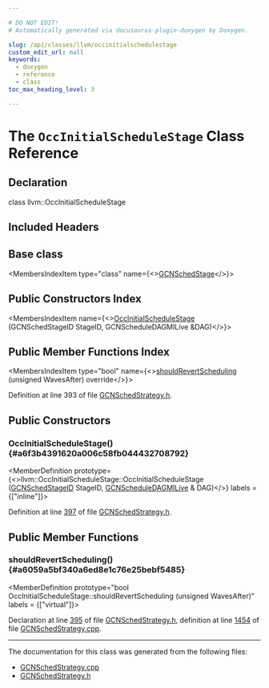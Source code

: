 ```yaml
---

# DO NOT EDIT!
# Automatically generated via docusaurus-plugin-doxygen by Doxygen.

slug: /api/classes/llvm/occinitialschedulestage
custom_edit_url: null
keywords:
  - doxygen
  - reference
  - class
toc_max_heading_level: 3

---
```





# The `OccInitialScheduleStage` Class Reference

<DoxygenPage pluginConfig={pluginConfig}>



## Declaration

<CodeBlock>class llvm::OccInitialScheduleStage</CodeBlock>

## Included Headers

<IncludesList>
<IncludesListItem
  filePath="Target/AMDGPU/GCNSchedStrategy.h"
  permalink="/docs/api/files/lib/lib/target/lib/target/amdgpu/gcnschedstrategy-h"
  isLocal="true" />
</IncludesList>

## Base class

<MembersIndex>

<MembersIndexItem
  type="class"
  name={<><a href="/docs/api/classes/llvm/gcnschedstage">GCNSchedStage</a></>}>
</MembersIndexItem>

</MembersIndex>

## Public Constructors Index

<MembersIndex>

<MembersIndexItem
  name={<><a href="#a6f3b4391620a006c58fb044432708792">OccInitialScheduleStage</a> (GCNSchedStageID StageID, GCNScheduleDAGMILive &amp;DAG)</>}>
</MembersIndexItem>

</MembersIndex>

## Public Member Functions Index

<MembersIndex>

<MembersIndexItem
  type="bool"
  name={<><a href="#a6059a5bf340a6ed8e1c76e25bebf5485">shouldRevertScheduling</a> (unsigned WavesAfter) override</>}>
</MembersIndexItem>

</MembersIndex>


Definition at line 393 of file <a href="/docs/api/files/lib/lib/target/lib/target/amdgpu/gcnschedstrategy-h">GCNSchedStrategy.h</a>.

<SectionDefinition>

## Public Constructors

### OccInitialScheduleStage() {#a6f3b4391620a006c58fb044432708792}

<MemberDefinition
  prototype={<>llvm::OccInitialScheduleStage::OccInitialScheduleStage (<a href="/docs/api/namespaces/llvm/#a66b412ba6b33cdefeb59dde7139dc8b0">GCNSchedStageID</a> StageID, <a href="/docs/api/classes/llvm/gcnscheduledagmilive">GCNScheduleDAGMILive</a> &amp; DAG)</>}
  labels = {["inline"]}>

Definition at line <a href="/docs/api/files/lib/lib/target/lib/target/amdgpu/gcnschedstrategy-h/#l00397">397</a> of file <a href="/docs/api/files/lib/lib/target/lib/target/amdgpu/gcnschedstrategy-h">GCNSchedStrategy.h</a>.
</MemberDefinition>

</SectionDefinition>

<SectionDefinition>

## Public Member Functions

### shouldRevertScheduling() {#a6059a5bf340a6ed8e1c76e25bebf5485}

<MemberDefinition
  prototype="bool OccInitialScheduleStage::shouldRevertScheduling (unsigned WavesAfter)"
  labels = {["virtual"]}>

Declaration at line <a href="/docs/api/files/lib/lib/target/lib/target/amdgpu/gcnschedstrategy-h/#l00395">395</a> of file <a href="/docs/api/files/lib/lib/target/lib/target/amdgpu/gcnschedstrategy-h">GCNSchedStrategy.h</a>, definition at line <a href="/docs/api/files/lib/lib/target/lib/target/amdgpu/gcnschedstrategy-cpp/#l01454">1454</a> of file <a href="/docs/api/files/lib/lib/target/lib/target/amdgpu/gcnschedstrategy-cpp">GCNSchedStrategy.cpp</a>.
</MemberDefinition>

</SectionDefinition>

<hr/>

The documentation for this class was generated from the following files:

<ul>
<li><a href="/docs/api/files/lib/lib/target/lib/target/amdgpu/gcnschedstrategy-cpp">GCNSchedStrategy.cpp</a></li>
<li><a href="/docs/api/files/lib/lib/target/lib/target/amdgpu/gcnschedstrategy-h">GCNSchedStrategy.h</a></li>
</ul>

</DoxygenPage>
